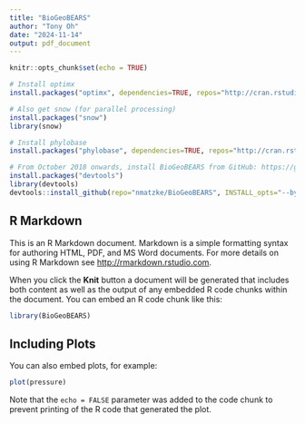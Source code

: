 ```yaml
---
title: "BioGeoBEARS"
author: "Tony Oh"
date: "2024-11-14"
output: pdf_document
---
```


```r
knitr::opts_chunk$set(echo = TRUE)
```

```r
# Install optimx
install.packages("optimx", dependencies=TRUE, repos="http://cran.rstudio.com")

# Also get snow (for parallel processing)
install.packages("snow")
library(snow)

# Install phylobase
install.packages("phylobase", dependencies=TRUE, repos="http://cran.rstudio.com")

# From October 2018 onwards, install BioGeoBEARS from GitHub: https://github.com/nmatzke/BioGeoBEARS
install.packages("devtools")
library(devtools)
devtools::install_github(repo="nmatzke/BioGeoBEARS", INSTALL_opts="--byte-compile", dependencies=FALSE)
```

## R Markdown

This is an R Markdown document. Markdown is a simple formatting syntax for authoring HTML, PDF, and MS Word documents. For more details on using R Markdown see <http://rmarkdown.rstudio.com>.

When you click the **Knit** button a document will be generated that includes both content as well as the output of any embedded R code chunks within the document. You can embed an R code chunk like this:

```r
library(BioGeoBEARS)


```

## Including Plots

You can also embed plots, for example:

```r
plot(pressure)
```

Note that the `echo = FALSE` parameter was added to the code chunk to prevent printing of the R code that generated the plot.
